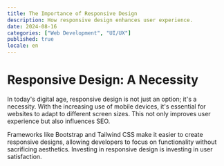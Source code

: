 ```yaml
---
title: The Importance of Responsive Design
description: How responsive design enhances user experience.
date: 2024-08-16
categories: ["Web Development", "UI/UX"]
published: true
locale: en
---
```


# Responsive Design: A Necessity

In today's digital age, responsive design is not just an option; it's a necessity. With the increasing use of mobile devices, it's essential for websites to adapt to different screen sizes. This not only improves user experience but also influences SEO.

Frameworks like Bootstrap and Tailwind CSS make it easier to create responsive designs, allowing developers to focus on functionality without sacrificing aesthetics. Investing in responsive design is investing in user satisfaction.
